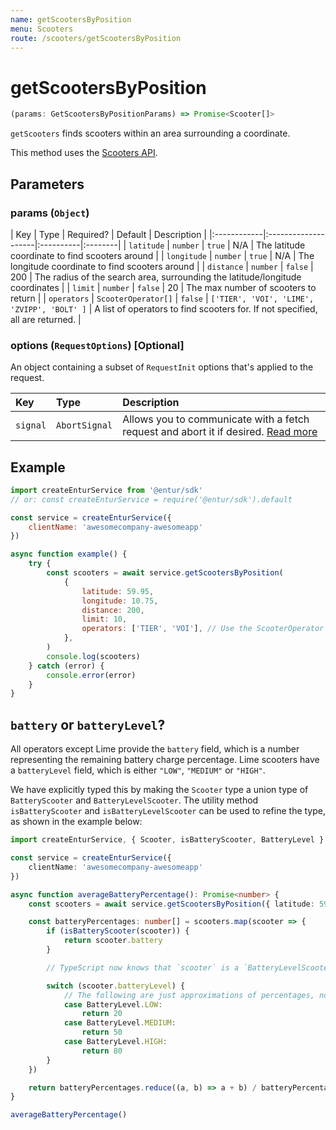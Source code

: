 ```yaml
---
name: getScootersByPosition
menu: Scooters
route: /scooters/getScootersByPosition
---
```


# getScootersByPosition

```typescript
(params: GetScootersByPositionParams) => Promise<Scooter[]>
```

`getScooters` finds scooters within an area surrounding a coordinate.

This method uses the [Scooters API](https://developer.entur.org/pages-mobility-docs-scooters).

## Parameters

### params (`Object`)

| Key         | Type                | Required? | Default | Description |
|:------------|:--------------------|:----------|:--------|
| `latitude`  | `number`            | `true`    | N/A     | The latitude coordinate to find scooters around |
| `longitude` | `number`            | `true`    | N/A     | The longitude coordinate to find scooters around |
| `distance`  | `number`            | `false`   | 200     | The radius of the search area, surrounding the latitude/longitude coordinates |
| `limit`     | `number`            | `false`   | 20      | The max number of scooters to return |
| `operators` | `ScooterOperator[]` | `false`   | `['TIER', 'VOI', 'LIME', 'ZVIPP', 'BOLT' ]` | A list of operators to find scooters for. If not specified, all are returned. |

### options (`RequestOptions`) [Optional]
An object containing a subset of `RequestInit` options that's applied to the request.

| Key      | Type          | Description |
|:---------|:--------------|:------------|
| `signal` | `AbortSignal` | Allows you to communicate with a fetch request and abort it if desired. [Read more](https://developer.mozilla.org/en-US/docs/Web/API/AbortSignal) |

## Example

```javascript
import createEnturService from '@entur/sdk'
// or: const createEnturService = require('@entur/sdk').default

const service = createEnturService({
    clientName: 'awesomecompany-awesomeapp'
})

async function example() {
    try {
        const scooters = await service.getScootersByPosition(
            {
                latitude: 59.95,
                longitude: 10.75,
                distance: 200,
                limit: 10,
                operators: ['TIER', 'VOI'], // Use the ScooterOperator enum if using TypeScript
            },
        )
        console.log(scooters)
    } catch (error) {
        console.error(error)
    }
}
```

## `battery` or `batteryLevel`?

All operators except Lime provide the `battery` field, which is a number representing the remaining battery charge percentage.
Lime scooters have a `batteryLevel` field, which is either `"LOW"`, `"MEDIUM"` or `"HIGH"`.

We have explicitly typed this by making the `Scooter` type a union type of `BatteryScooter` and `BatteryLevelScooter`.
The utility method `isBatteryScooter` and `isBatteryLevelScooter` can be used to refine the type, as shown in the example below:

```typescript
import createEnturService, { Scooter, isBatteryScooter, BatteryLevel } from '@entur/sdk'

const service = createEnturService({
    clientName: 'awesomecompany-awesomeapp'
})

async function averageBatteryPercentage(): Promise<number> {
    const scooters = await service.getScootersByPosition({ latitude: 59.909, longitude: 10.746, limit: 1 })

    const batteryPercentages: number[] = scooters.map(scooter => {
        if (isBatteryScooter(scooter)) {
            return scooter.battery
        }

        // TypeScript now knows that `scooter` is a `BatteryLevelScooter`, and that the operator must be ScooterOperators.LIME.

        switch (scooter.batteryLevel) {
            // The following are just approximations of percentages, not a necessarily the truth
            case BatteryLevel.LOW:
                return 20
            case BatteryLevel.MEDIUM:
                return 50
            case BatteryLevel.HIGH:
                return 80
        }
    })

    return batteryPercentages.reduce((a, b) => a + b) / batteryPercentages.length
}

averageBatteryPercentage()
```

